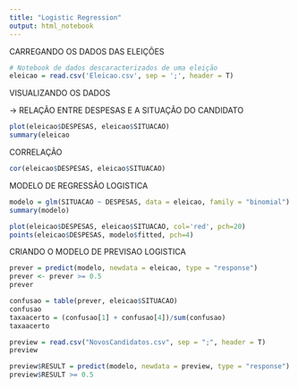 ```yaml
---
title: "Logistic Regression"
output: html_notebook
---
```


 CARREGANDO OS DADOS DAS ELEIÇÕES
```r
# Notebook de dados descaracterizados de uma eleição
eleicao = read.csv('Eleicao.csv', sep = ';', header = T)
```

VISUALIZANDO OS DADOS

-> RELAÇÃO ENTRE DESPESAS E A SITUAÇÃO DO CANDIDATO

```r
plot(eleicao$DESPESAS, eleicao$SITUACAO)
summary(eleicao
```

CORRELAÇÃO

```r
cor(eleicao$DESPESAS, eleicao$SITUACAO)
```
MODELO DE REGRESSÃO LOGISTICA

```r
modelo = glm(SITUACAO ~ DESPESAS, data = eleicao, family = "binomial")
summary(modelo)
```

```r
plot(eleicao$DESPESAS, eleicao$SITUACAO, col='red', pch=20)
points(eleicao$DESPESAS, modelo$fitted, pch=4)
```
CRIANDO O MODELO DE PREVISAO LOGISTICA
```r
prever = predict(modelo, newdata = eleicao, type = "response")
prever <- prever >= 0.5
prever
```

```r
confusao = table(prever, eleicao$SITUACAO)
confusao
taxaacerto = (confusao[1] + confusao[4])/sum(confusao)
taxaacerto
```

```r
preview = read.csv("NovosCandidatos.csv", sep = ";", header = T)
preview
```


```r
preview$RESULT = predict(modelo, newdata = preview, type = "response")
preview$RESULT >= 0.5
```

